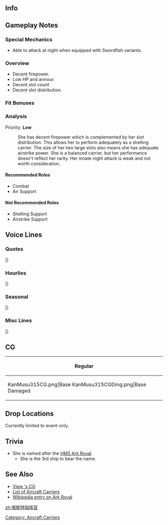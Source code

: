 ==Info==
{{KanmusuInfo|ID=315}}
{{KanmusuInfo|ID=315a}}

==Gameplay Notes==
===Special Mechanics===
* Able to attack at night when equipped with Swordfish variants.

===Overview===
* Decent firepower.
* Low HP and armour.
* Decent slot count
* Decent slot distribution.

===Fit Bonuses===
{{:{{BASEPAGENAME}}/Equipment Bonuses}}
{{clear}}

===Analysis===
Priority: '''Low'''

: She has decent firepower which is complemented by her slot distribution. This allows her to perform adequately as a shelling carrier. The size of her two large slots also means she has adequate airstrike power. She is a balanced carrier, but her performance doesn't reflect her rarity. Her innate night attack is weak and not worth consideration.

====Recommended Roles====
* Combat
* Air Support

====Not Recommended Roles====
* Shelling Support
* Airstrike Support

==Voice Lines==
===Quotes===
{{ShipquoteHeader}}
{{ShipquoteKai
|scenario = Introduction
|origin = 私はHer Majesty's ship, Ark Royal. Admiral、あなたが？よろしく。
|translation = I'm Her Majesty's ship, Ark Royal. Are you the Admiral? Take care of me.
|audio = ArkRoyal-Intro.mp3
}}
{{ShipquoteKai
|scenario = Introduction
|kai = yes
|origin = Her Majesty'sそして、your ship, Ark Royal. 出撃準備をとど載っている。Admiral、今日も、よろしく。
|translation = I'm Her Majesty's and your ship, Ark Royal. Sortie preparations are done. Take care of me today too, Admiral.
|audio = ArkRoyalKai-Intro.mp3
}}
{{ShipquoteKai
|scenario = Library
|origin = Her Majesty's ship, Ark Royal. 本格的な艦隊型航空母艦として就役。
大西洋や地中海まで、数々の作戦は参加した。あの戦艦Bismarck追撃戦では、この必殺のSwordfishははなったな。
U-boatか？あれは危険だ。水面下の敵は気をつける。
|translation = Her Majesty's ship, Ark Royal. I was commissioned as a full fleet carrier.
I participated in many operations in the Atlantic and Mediterranean. It was these deadly Swordfish that ended the pursuit of that battleship Bismarck.<ref>It was Swordfish bombers from the Ark Royal that took out the Bismarck's rudder during the [https://en.wikipedia.org/wiki/Last_battle_of_the_battleship_Bismarck pursuit] that allowed the rest of the Royal Navy to catch up and corner the Bismarck.</ref>
U-boats? They're dangerous. You need to be careful of underwater enemies.<ref>She was sunk by [https://en.wikipedia.org/wiki/German_submarine_U-81_(1941) U-81] while returning to Gibraltar in 1941.</ref>
|audio = ArkRoyal-Library.mp3
}}
{{ShipquoteKai
|scenario = Secretary 1
|origin = Her Majesty's ship, Ark Royal. ここに。
|translation = Her Majesty's ship, Ark Royal, is here.
|audio = ArkRoyal-Sec1.mp3
}}
{{ShipquoteKai
|scenario = Secretary 2
|origin = Are you alright?
|translation = Are you alright?
|audio = ArkRoyal-Sec2.mp3
}}
{{ShipquoteKai
|scenario = Secretary 3
|origin = Not so bad.でも、Admiral、少し躾がいるみたいね。そこに座って。そう。Swordfish、発艦始め！
|translation = That's not so bad. But you need a little discipline, Admiral. Go sit over there. Right there. Swordfish, begin takeoff!
|audio = ArkRoyal-Sec3.mp3
}}
{{ShipquoteKai
|scenario = Secretary Idle
|origin = ああ、そうだ！旧式かどうか問題ではない。敵の戦闘機さいいなければ、我がSwordfishは十分な働きお示すだろう。性能ではないのだ、戦場と戦い方だ。Admiral?・・・あ、聞いてないか？
|translation = Ah, that's right! It's not a problem if they're outdated. If there are no enemy fighters, my Swordfish are good enough for the job. It's not performance that matters, but the results on the battlefield. Admiral? ...Ah, he's not listening huh?<ref>The [https://en.wikipedia.org/wiki/Fairey_Swordfish Fairey Swordfish] she carried were slow and outdated by World War 2 standards. But were still fairly effective if they didn't encounter enemy air cover.</ref>
|audio = ArkRoyal-SecIdle.mp3
}}
{{ShipquoteKai
|scenario = Secretary (Married)
|origin = Admiral、疲れているのか？私は紅茶を入れよ。待っていて。薫り高いEarl Greyにしよう。ほら、休んでいって。持っていくから、待っていて。
|translation = Are you tired, Admiral? I'll go get some black tea. Wait a moment. I'll get some very fragrant Earl Grey. Go on, get some rest. I'll bring it over so please wait.
|audio = ArkRoyal-SecMarried.mp3
}}
{{ShipquoteKai
|scenario = Wedding
|origin = Admiral、どうした？頬が少し上気しているようだ。体温も高い。風邪か？休むといい。・・・あ、これを、私に？わかった、後で開けよ。まずはしっかり体を休めることだ。さぁ。
|translation = What's wrong, Admiral? Your cheeks are a bit flushed. You're running a temperature too. Do you have a cold? You best get some rest. ...Ah, this is for me? Understood, I'll open it later. First, you need to get lots of rest. Go on.
|audio = ArkRoyal-Wedding.mp3
}}
{{ShipquoteKai
|scenario = Player's Score
|origin = Information? I see. これね？
|translation = Information? I see. You mean this?
|audio = ArkRoyal-PlayerScore.mp3
}}
{{ShipquoteKai
|scenario = Joining the Fleet
|origin = Her Majesty's ship, Ark Royal、抜錨！
|translation = Her Majesty's ship, Ark Royal, setting sail!
|audio = ArkRoyal-JoinFleet.mp3
}}
{{ShipquoteKai
|scenario = Equipment 1
|origin = Your kindness is much appreciated.
|translation = Your kindness is much appreciated.
|audio = ArkRoyal-Equip1.mp3
}}
{{ShipquoteKai
|scenario = Equipment 2
|origin = Japanese navy airplane? ほぉ、なるほど。
|translation = Japanese navy airplane? Hmmm, I see.
|audio = ArkRoyal-Equip2.mp3
}}
{{ShipquoteKai
|scenario = Equipment 3
|origin = There is no one here.
|translation = There is no one here.
|audio = ArkRoyal-Equip3.mp3
}}
{{ShipquoteKai
|scenario = Supply
|origin = Thank you very much indeed. よし。
|translation = Thank you very much indeed. Alright.
|audio = ArkRoyal-Supply.mp3
}}
{{ShipquoteKai
|scenario = Docking (Minor Damage)
|origin = I will have a shower, sorry.
|translation = I will have a shower, sorry.
|audio = ArkRoyal-DockMinor.mp3
}}
{{ShipquoteKai
|scenario = Docking (Major Damage)
|origin = Sorry, Admiral。少し時間はかかる。Shambles today.
|translation = Sorry, Admiral. This will take some time. I'm in shambles today.
|audio = ArkRoyal-DockMajor.mp3
}}
{{ShipquoteKai
|scenario = Construction
|origin = 新しい船・・・か。どれ。
|translation = A new ship... huh. Let me have a look.
|audio = ArkRoyal-Construction.mp3
}}
{{ShipquoteKai
|scenario = Returning from Sortie
|origin = Operation has been completed.
|translation = Operation has been completed.
|audio = ArkRoyal-SortieReturn.mp3
}}
{{ShipquoteKai
|scenario = Starting a Sortie
|origin = 私は出る。Force H, Ark Royal、出撃！
|translation = I'm heading out. Force H, Ark Royal, sortie!<ref>[https://en.wikipedia.org/wiki/Force_H Force H] was the Royal Navy formation tasked with maintaining naval power in the Mediterrenean.</ref>
|audio = ArkRoyal-Sortie.mp3
}}
{{ShipquoteKai
|scenario = Starting a Sortie
|kai = yes
|origin = 私が出る。Force H、機動部隊機関、Ark Royal. 出撃する！
|translation = I'm heading out. Force H and carrier task force flagship, Ark Royal. Sortieing!<ref>"Kidou Butai" literally means 'mobile force' but the IJN used the term to refer to their carrier task forces.</ref>
|audio = ArkRoyalKai-Sortie.mp3
}}
{{ShipquoteKai
|scenario = Starting a Battle
|origin = Ark Royal攻撃隊、発艦始めなさい！
|translation = Ark Royal attack corps, begin takeoff!
|audio = ArkRoyal-BattleStart.mp3
}}
{{ShipquoteKai
|scenario = Starting a Battle
|kai = yes
|origin = 見つけたぞ！に画賛！Ark Royal攻撃隊、発艦始め！
|translation = We've found them! They won't get away! Ark Royal attack corps, begin takeoff!
|audio = ArkRoyalKai-BattleStart.mp3
}}
{{ShipquoteKai
|scenario = Attack
|origin = さぁ、行きなさい！
|translation = Now, go!
|audio = ArkRoyal-Attack.mp3
}}
{{ShipquoteKai
|scenario = Air Battle
|origin = Swordfish, shoot!
|translation = Swordfish, shoot!
|audio = ArkRoyal-AirBattle.mp3
}}
{{ShipquoteKai
|scenario = Night Battle
|origin = 夜・・・やってみるか。
|translation = Night... I'll give it a shot.
|audio = ArkRoyal-NightBattle.mp3
}}
{{ShipquoteKai
|scenario = MVP
|origin = 私が？・・・そう、頂いておこう。この栄誉我が女王陛下に。
|translation = Me? ...I see, I accept. In honour of Her Majesty the Queen.
|audio = ArkRoyal-MVP.mp3
}}
{{ShipquoteKai
|scenario = Minor Damage 1
|origin = はぅ！
|translation = Hah!
|audio = ArkRoyal-MinorDamage1.mp3
}}
{{ShipquoteKai
|scenario = Minor Damage 2
|origin = はぅぐ！この！
|translation = Hurgh! You!
|audio = ArkRoyal-MinorDamage2.mp3
}}
{{ShipquoteKai
|scenario = Major Damage
|origin = What? Torpedo? ...U-boat? 私はもう、沈まない！
|translation = What? A torpedo? ...A U-boat? I won't sink again!
|audio = ArkRoyal-MajorDamage.mp3
}}
{{ShipquoteKai
|scenario = Sunk
|origin = そう・・・また、沈むというの・・・それも・・・仕方ないか・・・Admiral... Bye...
|translation = I see... I'm sinking again... I guess... that's just how it goes... Admiral... Bye...
|audio = ArkRoyal-Sunk.mp3
}}
|} <references/>

{{clear}}

===Hourlies===
{{ShipquoteHeader | type = hourly}}
{{ShipquoteKai
|scenario = 00:00 
|origin = Admiral. そうだ、今日は私が担当しよう。ん、なんだ？まさか、不服なのか？
|translation = Admiral. That's right, I'll be in charge today. Hmm, what is it? It can't be that you're not happy with that?
|audio = ArkRoyalKai-0000.mp3
}}
{{ShipquoteKai
|scenario = 01:00 
|origin = It’s 1. なに？
|translation = It’s 1. What? 
|audio = ArkRoyalKai-0100.mp3
}}
{{ShipquoteKai
|scenario = 02:00 
|origin = It’s 2. What?まさか、なにか不服あるのか？
|translation = It's 2. What? You couldn't be unhappy about something?
|audio = ArkRoyalKai-0200.mp3
}}
{{ShipquoteKai
|scenario = 03:00 
|origin = It’s 3. そうか、ならいいんだ。Sorry。疑って悪かった、Admiral。そうか・・・
|translation = It's 3. I see, that's fine then. Sorry. I'm sorry I doubted you, Admiral. So that was it...
|audio = ArkRoyalKai-0300.mp3
}}
{{ShipquoteKai
|scenario = 04:00 
|origin = It's 4. もうすぐ朝か。紅茶を入れよう。Darjeelingでいいか？よし。
|translation = It's 4. Almost morning huh. I'll get some black tea. Are you fine with Darjeeling? Alright.
|audio = ArkRoyalKai-0400.mp3
}}
{{ShipquoteKai
|scenario = 05:00 
|origin = おはよう、Admiral. It's 5. 朝は好きではないが、ここの朝、いいな！
|translation = Good morning, Admiral. It's 5. I don't really like mornings but, the mornings here are nice!
|audio = ArkRoyalKai-0500.mp3
}}
{{ShipquoteKai
|scenario = 06:00 
|origin = It's 6. Good morning. ・・・艦隊、ソウインオコシ！よし、覚えたぞ。
|translation = It's 6. Good morning. ...Fleet, all hands assemble! Alright, I remember now.
|audio = ArkRoyalKai-0600.mp3
}}
{{ShipquoteKai
|scenario = 07:00 
|origin = It's 7. Breakfastはtoastにmushrooom, tomatoとbaked beans, hashed brownにblack puddingと・・・卵はどうしたい？
|translation = It's 7. Breakfast is toast with mushrooms, tomato and baked beans, hashed brown with black pudding and... How would you like your eggs?
|audio = ArkRoyalKai-0700.mp3
}}
{{ShipquoteKai
|scenario = 08:00 
|origin = It's 8. よし、そろそろ艦隊出撃の準備だな？ん・・・お、まて、あれは・・・
|translation = It's 8. Alright, it's almost time to begin prepartions for the fleet to sortie right? Hmmm... Oh, wait... That's....
|audio = ArkRoyalKai-0800.mp3
}}
{{ShipquoteKai
|scenario = 09:00 
|origin = It's 9. Admiral、大変だ！あれはU-boatではないか？！危険だ！艦隊、対潜戦闘よい！我艦は直ちに退避運動開始！
|translation = It's 9. There's big trouble, Admiral! Isn't that a U-boat!? It's dangerous! Fleet, prepare for anti-sub combat! My planes, begin evacuation procedures!
|audio = ArkRoyalKai-0900.mp3
}}
{{ShipquoteKai
|scenario = 10:00 
|origin = It's 10. 何？違う？伊号？友軍の、伊号潜水艦脱というのか？な、なるほど。言われてみれば、違うよだ。そ、そうか・・・
|translation = It's 10. What? I'm wrong? I-type? It's a friendly I-type submarine you say? I-I see. Now that you tell me, I can see the difference. S-so that's it...
|audio = ArkRoyalKai-1000.mp3
}}
{{ShipquoteKai
|scenario = 11:00 
|origin = It's 11. ちょっとまって、あれはどうなんだ？あれこそ、U・・・何？我が艦隊の呂号潜水艦だっと？なんだと？
|translation = It's 11. Wait a minute, what about her? Isn't she a U... What? She's a Ro-type from our fleet you say? What? 
|audio = ArkRoyalKai-1100.mp3
}}
{{ShipquoteKai
|scenario = 12:00 
|origin = It is noon. 所々驚きすぎて、お腹がへ減ってしまったな。いや、大丈夫。こんなときのために、sandwichを持ってきたんだ。Warspiteが作ってくれた。ほら、let's eat!
|translation = It is noon. I got hungry after being surprised around every corner. No, it's fine. I brought some sandwiches along just for this occasion. Warspite made them. Come on, let's eat!
|audio = ArkRoyalKai-1200.mp3
}}
{{ShipquoteKai
|scenario = 13:00 
|origin = It's 1. Sandwich、美味しかったな?Warspiteのやつ腕を上げたよだ。そうか？よし、また頼んでみる。
|translation = It's 1. Were the sandwiches delicious? That Warspite is pretty skilled with her hands. Is that so? Alright, I'll ask her to do it next time.
|audio = ArkRoyalKai-1300.mp3
}}
{{ShipquoteKai
|scenario = 14:00 
|origin = It's 2. あれは・・・あれは、Bismarckじゃないか？彼女もここに我々の洋に参加したいたか？友軍だな！おい、お〜い！あ、なぜ逃げる？！まて！
|translation = It's 2. Isn't that... Isn't that Bismarck? Did she join us here on this sea too? She's an ally! Oi, Oiii~! Ah, why's she running away!? Wait!
|audio = ArkRoyalKai-1400.mp3
}}
{{ShipquoteKai
|scenario = 15:00 
|origin = It's 3. おいBismarck、なぜ逃げる？仕方ない、Swordfish隊、発艦！やつの足は止めろ！行きなさい！
|translation = It's 3. Oi Bismarck, why are you running away? I got no choice, Swordfish squadron, take off! Stop her in her tracks! Go!
|audio = ArkRoyalKai-1500.mp3
}}
{{ShipquoteKai
|scenario = 16:00 
|origin = It's four.今度は逃げられた。奴め、随伴艦に直掩機を頼むとは...味な真似を！まぁ、いい。
|translation = It's 4. She got away this time. That kraut, she had her escorts cover her escape, clever girl... Well, that's fine then.
|audio = ArkRoyalKai-1600.mp3
}}
{{ShipquoteKai
|scenario = 17:00 
|origin = It's 5. 夕日か？ここの夕日もいいな。地中海の夕日もそれをきれいなものだが・・・しかし、ここも、きれいだ。
|translation = It's 5. Sunset huh? The sunset here is beautiful. Sunsets in the Mediterrenean were beautiful too but... Here is beautiful too.
|audio = ArkRoyalKai-1700.mp3
}}
{{ShipquoteKai
|scenario = 18:00 
|origin = It's 6. 実は今晩は飛龍、蒼龍にdinnerを誘われている。一生に行こう。Pubのようだ。たしか「マミヤ」っと。
|translation = It's 6. Actually, Hiryuu and Souryuu invited me for dinner tonight. Let's go together. It seems to be some sort of pub. If I recall, it's called "Mamiya".
|audio = ArkRoyalKai-1800.mp3
}}
{{ShipquoteKai
|scenario = 19:00 
|origin = It's 7. 美味しい！Sorry、これは何という料理が？Chiken?うわ、七面鳥。うわ・・・こちは？Curry?あ、インド料理の？
|translation = It's 7. This is delicious! Sorry, what dish is this? Is it chicken? Oooh, it's turkey. Oooh... and this is? Curry? Ah, Indian food?
|audio = ArkRoyalKai-1900.mp3
}}
{{ShipquoteKai
|scenario = 20:00 
|origin = It's 8. 飛龍、美味しいからって食べ過ぎじゃないのか？お、運動するからこのくらいは問題ない？そうなのか？So great!
|translation = It's 8. Even if it's delicious, aren't you eating a bit too much, Hiryuu? Oh, you'll be getting some exercise after this so this much is fine? Is that so? That's great!
|audio = ArkRoyalKai-2000.mp3
}}
{{ShipquoteKai
|scenario = 21:00 
|origin = It's 9. 美味しい買ったけど、少し食べ過ぎた。飛龍、あいつ、すごいな。見習いたくはないが。ああ、あそこ、Italia娘が騒いでるな。少し黙れせておくか？そうか？
|translation = It's 9. That was delicious, but I ate a bit too much. Hiryuu was amazing. But I'm not going to follow her example. Ah, the Italian girls are making a fuss over there. Shall I go tell them to keep it down? No?
|audio = ArkRoyalKai-2100.mp3
}}
{{ShipquoteKai
|scenario = 22:00 
|origin = It's 10. この艦隊は夜は水雷戦隊の動きが活発となるだな。Hunter-killerか。何？違う？でわ、何よやっているんだ？彼女たちは。
|translation = It's 10. The Torpedo Squadrons in this fleet are really active at night. They're being hunter-killers huh. What? I'm wrong? Then what are those girls doing?
|audio = ArkRoyalKai-2200.mp3
}}
{{ShipquoteKai
|scenario = 23:00 
|origin = It's 11. Admiral、今日は一日お疲れだった。少し休んでくれ。Good night. Sleep Well.
|translation = It's 11.You work hard every day, Admiral. Please get some rest. Good night. Sleep well.
|audio = ArkRoyalKai-2300.mp3
}}
|} <references/>

{{clear}}

===Seasonal===
{{SeasonalHeaderOld}}
{{SeasonalQuote
|scenario = [[Seasonal/Autumn_2017|Autumn 2017]]
|origin = ほぉ、この艦隊のautumnはいいな。まさに収穫祭のようだ。チンジュフアキマツゥリ、悪くない。どれ、私も参加しよう！
|translation =	Oh, this fleet’s autumn is great. It exactly like a harvest festival. This Naval Base Autumn Festival is not bad at all. Well now, I’ll join in too!
|audio = Ark_Royal_Autumn_2017_Sec1.mp3
|notes = 
}}
{{SeasonalQuote
|scenario = [[Seasonal/Saury_2017|Saury Festival 2017]]
|origin = サンマ…だと…っ？！どういうことだ…「Hunterkiller」ということか？ある意味そうだと？しかし、その艤装では…えぇ、それがベストなのか？解らんな。
|translation =	Saury… you… say?! What do you mean by… “hunter-killer”? Do you mean that? But I must say this equipment is… Eh, it’s the best? I don’t know about that.
|audio = Ark_Royal_Sec1_Saury_2017.mp3
|notes = 
}}
{{SeasonalQuote
|scenario = [[Seasonal/Late_Autumn_2017|Late Autumn 2017]]
|origin = この季節は気をつけないと、特に潜水艦には要注意だ。まあ、取り越し苦労なら良いだが…ん？右舷に潜望鏡！回避！…ん…ん？波の見間違いか？ふぇー。
|translation =	We need to be careful during this season, be especially wary of submarines. Well, being paranoid is good but… Hmm? Periscope to starboard! Evasive manoeuvres! …Hmm… Hmmm? That was just a wave? *sigh*
|audio = Ark_Royal_Late_Autumn_2017_Sec1.mp3
|notes = 
}}
{{SeasonalQuote
|scenario = [[Seasonal/Christmas_2017|Christmas 2017]]
|origin = Admiral, Christmasか。この艦隊でも祝うわのだな。まずは乾杯だ。おぉ、Cheers！やるな！
|translation =	It’s Christmas, Admiral. So this fleet celebrates it too. Let’s have a toast to start. Oh, Cheers! Not bad!
|audio = Ark_Royal_Christmas_Sec1.mp3
|notes = 
}}
{{SeasonalQuote
|scenario = [[Seasonal/End_of_Year_2017|End of Year 2017]]
|origin = 大掃除か、それは大切だ。よし、私も参加する。Bismarck、やり方を教えてく…あれ？いない？逃げた？あいつ、どうして毎回毎回逃げるんだ？！ほい、待って！
|translation =	Spring cleaning is important. Alright, I’ll help too. Teach me what I need to do, Bismarck… Huh? She’s gone? Did she run away? Why does she keep running away every time!? Oi, wait!
|audio = Ark_Royal_Year_End_2017_Sec1.mp3
|notes = 
}}
{{SeasonalQuote
|scenario = [[Seasonal/New_Year_2018|New Year 2018]]
|origin = New year、か。Admiral、今年も、よろしく頼む。あぁ、もちろんだ。I'll do my best.
|translation =	It’s the New Year. Please look after me this year too, Admiral. Ah, of course. I’ll do my best.
|audio = Ark_Royal_New_Years_2018_Sec1.mp3
|notes = 
}}
{{SeasonalQuote
|scenario = [[Seasonal/Setsubun_2018|Setsubun 2018]]
|origin = ふふ、知っているぞ。セツブーンだろう？すでにあいつらから情報を入手済みだ。なに？Intonationが違うだと？ばかな！
|translation =	Fufu, I know about this. It’s Setsubuun right? I’ve already gathered information about it from the others. What? My intonation is wrong? It can’t be!
|audio = Ark_Royal_Setsubun_2018_Sec1.mp3
|notes = 
}}
{{SeasonalQuote
|scenario = [[Seasonal/Valentine%27s_Day_2018|Valentine’s Day 2018]]
|origin = Admiral、その…なんだ…いや、なんでもない。なくない…あのだな、accept my chocolate…please.
|translation =	Admiral, umm… You know… No, nevermind. Actually… Umm, please accept… my chocolate.
|audio = Ark_Royal_Valentines_2018_Sec_1.mp3
|notes = 
}}
{{SeasonalQuote
|scenario = [[Seasonal/White_Day_2018|White Day 2018]]
|origin = ほぉ、お返しか？ここのcultureは悪くない。いただこう。I'm glad.
|translation =	Hmm, a return gift? The culture here isn’t bad. I accept. I’m glad.
|audio = Ark_Royal_White_Day_2018_Sec1.mp3
|notes = 
}}
{{SeasonalQuote
|scenario = [[Seasonal/Coming_of_Spring_2018|Coming of Spring 2018]]
|origin = いい季節だな。あれが「Sakura」か。不思議なものだ。…見ていると、少し鑑賞的な気持ちになる。花の色の成果？不思議だ。
|translation =	This is a nice season. So those are “Sakura”.  Fascinating. …When I look at them, I’m overcome with a feeling of appreciation. Is it because of the colour of the flowers? How strange.
|audio = Ark_Royal_Spring_2018_Sec1.mp3
|notes = 
}}
{{SeasonalQuote
|scenario = [[Seasonal/Fifth_Anniversary|5th Anniversary]]
|origin = Congratulations, 5th Anniversary。まずは乾杯だな。Cheers!
|translation =	Congratulations on the 5th Anniversary. Let’s start with a toast. Cheers!
|audio = Ark_Royal_5th_Anniversary_Sec1.mp3
|notes = 
}}
{{SeasonalQuote
|scenario = [[Seasonal/Rainy_Season_2018|Rainy Season 2018]]
|origin = ほぉ、これがあの重巡が言ってた「ツーユー」か。確かに、面白いほど、雨ばっかりだ。航空艤装が痛む頂けないが…まあ、たまには休息もいい。
|translation =	I see, so this is the “Tsuyu” that CA told me about. All this rain certainly is pleasant. Though my aviation equipment will get damaged… Well, it’s fine to take a break once in a while.
|audio = Ark_Royal_Rainy_Season_2018_Sec1.mp3
|notes = 
}}
{{SeasonalQuote
|scenario = [[Seasonal/Summer_2018|Summer 2018]]
|origin = ここの夏は暑くなりそうだ。防水余計装備か？考えてみよう。しかし防御力が…ん。
|translation =	Summer here gets quite hot. Supplementary waterproof equipment? I'll think about it. But the defensive capabilities are... Ngh.
|audio = Ark_Royal_Summer_2018_Sec1.mp3
|notes = 
}}
{{SeasonalQuote
|scenario = [[Seasonal/Saury_2018|Saury 2018]]
|origin = ほぉ、鎮守府秋刀魚Festival、か…ところで、Swordfish Festivalはどなった?
|translation =	Hmmm, so it's the Naval Base Saury Festival... By the way, what about a Swordfish Festival?
|audio = Ark_Royal_Sec2_Saury_2018.mp3
|notes = 
}}
{{SeasonalQuote
|scenario = [[Seasonal/Saury_2018|Saury 2018]]
|origin = おぉ、Warspite, お前も食べてみろ。あぁ、この串をな…こうやって持って、こうやって食べる。はむ。んー、美味い！
|translation =	Oooh, you have to try this too, Warspite. Yeah, hold this skewer like this... then eat it like this. *Nom* Mmmm, it's delicious!
|audio = Ark_Royal_Sec3_Saury_2018.mp3
|notes = Secretary 3
}}
{{SeasonalQuote
|scenario = [[Seasonal/Christmas_2018|Christmas 2018]]
|origin = ふん、今度はjazzか。いいものだな。悪くない。大人の楽しみ、だな？
|translation =	Humph, so it's jazz this time. That's nice. Not a bad idea. Just some adult fun, right?
|audio = Ark_Royal_Christmas_2018_Sec2.mp3
|notes = Secretary 2
}}
{{SeasonalQuote
|scenario = [[Seasonal/Autumn_2019|Autumn 2019]]
|origin = 今回の戦いは疲れたが、面白かったな。…おぉ？どうした？Warspite、旅支度か？
|translation =	This battle was tiring but it was fun. ...Oh? What are you doing? Warspite, are you preparing for a journey?
|audio = Ark_Royal_Autumn_2019_Sec1.mp3
|notes = Secretary 1. Europe Thank You line.
}}
{{SeasonalQuote
|scenario = [[Seasonal/Autumn_2019|Autumn 2019]]
|origin = Kure Naval Districtだっと？ほぉ、面白い。私も行ってみたい。いいだろう？
|translation =	The Kure Naval District? Hmmm, interesting. I'd like to go too. That's fine right?
|audio = Ark_Royal_Autumn_2019_Sec2.mp3
|notes = Secretary 2. Kure 130th Anniversary Collaboration line.
}}
{{SeasonalQuote
|scenario = [[Seasonal/Autumn_2019|Autumn 2019]]
|origin = 今年はサンマが不漁のようだな。何、案ずることはない。我がSwordfish隊にかかれば、多少の不漁なんぞ。えぇ、何？そういう問題ではない？
|translation =	The saury catch this year is bad. Well, don't you worry. We can improve that catch with my Swordfish squadrons. Eh, what? That's not the problem?
|audio = Ark_Royal_Autumn_2019_Sec3.mp3
|notes = Secretary 3. Saury 2019 line.
}}
{{SeasonalQuote
|scenario = [[Seasonal/Seventh_Anniversary|7th Anniversary 2020]]
|origin = Congratulations, 7th Anniversary! すごいものだ。よし、乾杯だ！行くぞ、cheers！
|translation =	Congratulations on the 7th Anniversary! That's amazing. Now let's have a toast! Here I go, cheers!
|audio = Ark_Royal_7th_Anniversary_Secretary_2.mp3
|notes = Secretary 2
}}
{{SeasonalQuote
|scenario = [[Seasonal/Eighth_Anniversary|8th Anniversary]]
|origin = Congratulations! 今年でついに8th Anniversary. よし！全力で乾杯だ！Cheers!
|translation =	Congratulations! It's the 8th Anniversary this year. Alright! Let's have a grand toast! Cheers!
|audio = Ark Royal_8th Anniversary_Secretary_1.mp3
|notes = 
}}
|}<references/>

{{clear}}

===Misc Lines===
{{SeasonalHeaderOld}}
{{SeasonalQuote
|scenario = [[Early_Fall_2018_Event|Early Fall 2018 Event]]
|origin = 本國艦隊到著だ！さあ、見せてやろう！行くぞ！Nelson、付いて來い！
|translation =The Home Fleet has arrived! Come, I'll show you! Let's go! Follow me, Nelson!	
|audio = Ark_RoyalKai-Friend_Fleet_1.mp3
|notes = Friend Fleet 1
}}
{{SeasonalQuote
|scenario = [[Early_Fall_2018_Event|Early Fall 2018 Event]]
|origin = 了解だ！Swordfish squadron発艦初め！
|translation =	Roger! Swordfish squadrons, begin takeoff!
|audio = Ark_RoyalKai-Friend_Fleet_1.mp3
|notes = Friend Fleet 1
}}
{{SeasonalQuote
|scenario = [[Summer_2019_Event|Summer Event 2019]]
|origin = We need to find Janus, and bring her back to our Home Fleet.
|translation =	We need to find Janus, and bring her back to our Home Fleet.
|audio = Ark_Royal_Summer_Event_2019_Sec2.mp3
|notes = Secretary 2
}}
{{SeasonalQuote
|scenario = [[Fall 2020 Event]]
|origin = 艦隊旗艦、Ark Royal、戦場海域に到達した。いい頃合いだ。艦載機、出撃準備。Swordfish隊、そうだ、行くぞ！
|translation =	Fleet flagship, Ark Royal, has arrived on the battlefield. Just in time. Aircraft, prepare for sortie. Swordfish squadrons, that's right, go!
|audio = Ship_Voice_Ark_Royal_Kai_Fall_2020_Event_Friend_Fleet_1.mp3
|notes = Friend Fleet 1
}}
|}<references/>

{{clear}}

==CG==
{| class="mw-collapsible mw-collapsed wikitable" style="width: 100%;"
!Regular
|-
|<gallery>
KanMusu315CG.png|Base
KanMusu315CGDmg.png|Base Damaged
</gallery>
|}

==Drop Locations==
Currently limited to event-only.

==Trivia==
*She is named after the [https://en.wikipedia.org/wiki/English_ship_Ark_Royal_(1587) HMS Ark Royal].
**She is the 3rd ship to bear the name.

==See Also==
* [[{{PAGENAMEE}}/Gallery|View {{PAGENAMEE}}'s CG]]
* [[List_of_fleet_standard_aircraft_carriers_by_upgraded_maximum_stats|List of Aircraft Carriers]]
* [[wikipedia:HMS_Ark_Royal_(91)|Wikipedia entry on Ark Royal]]
{{Shiplist}}
[[Category: Aircraft Carriers]]
[[zh:塔斯特指挥官]]